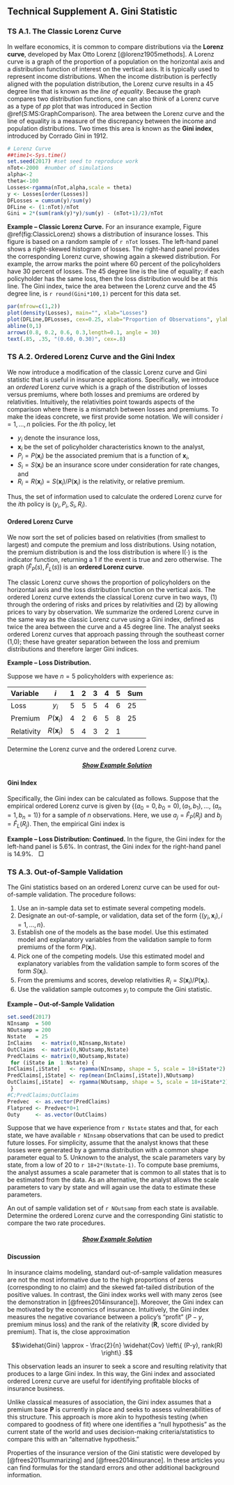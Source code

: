 ## Technical Supplement A. Gini Statistic {-}

### TS A.1. The Classic Lorenz Curve {-}

In welfare economics, it is common to compare distributions via the **Lorenz curve**, developed by Max Otto Lorenz [@lorenz1905methods]. A Lorenz curve is a graph of the proportion of a population on the horizontal axis and a distribution function of interest on the vertical axis. It is typically used to represent income distributions. When the income distribution is perfectly aligned with the population distribution, the Lorenz curve results in a 45 degree line that is known as the *line of equality*. Because the graph compares two distribution functions, one can also think of a Lorenz curve as a type of $pp$ plot that was introduced in Section \@ref(S:MS:GraphComparison). The area between the Lorenz curve and the line of equality is a measure of the discrepancy between the income and population distributions. Two times this area is known as the **Gini index**, introduced by Corrado Gini in 1912. 


```r
# Lorenz Curve
##time1<-Sys.time()
set.seed(2017) #set seed to reproduce work 
nTot<-2000  #number of simulations
alpha<-2
theta<-100
Losses<-rgamma(nTot,alpha,scale = theta)  
y <- Losses[order(Losses)]
DFLosses = cumsum(y)/sum(y)
DFLine <- (1:nTot)/nTot
Gini = 2*(sum(rank(y)*y)/sum(y) - (nTot+1)/2)/nTot

```

**Example -- Classic Lorenz Curve.** For an insurance example, Figure \@ref(fig:ClassicLorenz) shows a distribution of insurance losses. This figure is based on a random sample of `r nTot` losses. The left-hand panel shows a right-skewed histogram of losses.  The right-hand panel provides the corresponding Lorenz curve, showing again a skewed distribution. For example, the arrow marks the point where 60 percent of the policyholders have 30 percent of losses. The 45 degree line is the line of equality; if each policyholder has the same loss, then the loss distribution would be at this line. The Gini index, twice the area between the Lorenz curve and the 45 degree line, is `r round(Gini*100,1)` percent for this data set.

```r
par(mfrow=c(1,2))
plot(density(Losses), main="", xlab="Losses")
plot(DFLine,DFLosses, cex=0.25, xlab="Proportion of Observations", ylab="Proportion of Losses")
abline(0,1)
arrows(0.8, 0.2, 0.6, 0.3,length=0.1, angle = 30)
text(.85, .35, "(0.60, 0.30)", cex=.8)

```

### TS A.2. Ordered Lorenz Curve and the Gini Index {-}
We now introduce a modification of the classic Lorenz curve and Gini statistic that is useful in insurance applications. Specifically, we introduce an *ordered* Lorenz curve which is a graph of the distribution of losses versus premiums, where both losses and premiums are ordered by relativities. Intuitively, the relativities point towards aspects of the comparison where there is a mismatch between losses and premiums. To make the ideas concrete, we first provide some notation. We will consider $i=1, \ldots, n$ policies. For the $i$th policy, let

* $y_i$ denote the insurance loss,
* $\mathbf{x}_i$ be the set of policyholder characteristics known to the analyst,
* $P_i=P(\mathbf{x}_i)$ be the associated premium that is a function of $\mathbf{x}_i$,
* $S_i = S(\mathbf{x}_i)$ be an insurance score under consideration for rate changes, and
* $R_i = R(\mathbf{x}_i)=S(\mathbf{x}_i)/P(\mathbf{x}_i)$ is the relativity, or relative premium.

Thus, the set of information used to calculate the ordered Lorenz curve for the $i$th policy is $(y_i, P_i, S_i, R_i)$.

#### Ordered Lorenz Curve {-}

We now sort the set of policies based on relativities (from smallest to largest) and compute the premium and loss distributions. Using notation, the premium distribution is
\begin{equation}
\hat{F}_P(s) =  \frac{ \sum_{i=1}^n
P(\mathbf{x}_i) \mathrm{I}(R_i \leq s) }{\sum_{i=1}^n P(\mathbf{x}_i)} ,(\#eq:EmpPremDF)
\end{equation}
and the loss distribution is
\begin{equation}
\hat{F}_{L}(s) =  \frac{ \sum_{i=1}^n y_i \mathrm{I}(R_i
\leq s) }{\sum_{i=1}^n y_i} ,(\#eq:EmpLossDF)
\end{equation}
where $\mathrm{I}(\cdot)$ is the indicator function, returning a 1 if the event is true and zero otherwise. The graph $\left(\hat{F}_P(s),\hat{F}_{L}(s) \right)$ is an **ordered Lorenz curve**.

The classic Lorenz curve shows the proportion of policyholders on the horizontal axis and the loss distribution function on the vertical axis. The ordered Lorenz curve extends the classical Lorenz curve in two ways, (1) through the ordering of risks and prices by relativities and (2) by allowing prices to vary by observation. We summarize the ordered Lorenz curve in the same way as the classic Lorenz curve using a Gini index, defined as twice the area between the curve and a 45 degree line. The analyst seeks ordered Lorenz curves that approach passing through the southeast corner (1,0); these have greater separation between the loss and premium distributions and therefore larger Gini indices.

**Example -- Loss Distribution.**

Suppose we have $n=5$ policyholders with experience as:


Variable      $i$                1   2   3  4  5  Sum
----------   -----------------   -   -   -  -  -  ---
Loss         $y_i$               5   5   5  4  6   25
Premium      $P(\mathbf{x}_i)$   4   2   6  5  8   25
Relativity   $R(\mathbf{x}_i)$   5   4   3  2  1 
----------   -----------------   -   -   -  -  -  ---


Determine the Lorenz curve and the ordered Lorenz curve.

<h5 style="text-align: center;"><a id="displayLorenz.1" href="javascript:toggleEX('toggleLorenz','displayLorenz.1');"><i><strong>Show Example Solution</strong></i></a> </h5><div id="toggleLorenz" style="display: none">

***

```r
# EXAMPLE
x = c(4,2,6,5,8)
y = c(5,5,5,4,6)
R = c(5,4,3,2,1)/3
n1 = length(x)
XYmat = data.frame(cbind(x,y,R))
XYmatYOrder = XYmat[order(y),]  #  Sort by y's
origorder = (1:n1)
DFy1 = c(0,cumsum(XYmatYOrder$y)/sum(y))
DFx1 = c(0,origorder/n1) 
XYmatROrder = XYmat[order(R),]  #  Sort by relativities R's
DFy4 = c(0,cumsum(XYmatROrder$y)/sum(y))
DFx4 = c(0,cumsum(XYmatROrder$x)/sum(x))

#  FIGURE 3
par(mfrow=c(1, 2))
#  Lorenz Curve
plot(DFx1,DFy1,xlim=c(0,1),ylim=c(0,1), type="b",
xlab="People Distn",ylab="", main="Lorenz");abline(0,1)
mtext("Loss Distn", side=2, line=-0.5, at=1.1,   las=1, cex=1.0)
#  Ordered Lorenz Curve
plot(DFx4,DFy4,xlim=c(0,1),ylim=c(0,1), type="b",
xlab="Premium Distn",ylab="", main="Ordered Lorenz");abline(0,1)
mtext("Loss Distn", side=2, line=-0.5, at=1.1,   las=1, cex=1.0)
```

Figure \@ref(fig:LorenzVsOrdered) compares the Lorenz curve to the ordered version based on this data. The left-hand panel shows the Lorenz curve. The horizontal axis is the cumulative proportion of policyholders (0, 0.2, 0.4, and so forth) and the vertical axis is the cumulative proportion of losses (0, 4/25, 9/25, and so forth). This figure shows little separation between the distributions of losses and policyholders.

The right-hand panel shows the ordered Lorenz curve. Because observations are sorted by relativities, the first point after the origin (reading from left to right) is (8/25, 6/25). The second
point is (13/25, 10/25), with the pattern continuing. For the ordered Lorenz curve, the horizontal axis uses premium weights, the vertical axis uses loss weights, and both axes are ordered by relativities. From the figure, we see that there is greater separation between losses and premiums when viewed through this relativity.

***

</div>

#### Gini Index {-}

Specifically, the Gini index can be calculated as follows. Suppose that the empirical ordered Lorenz curve is given by $\{ (a_0=0, b_0=0), (a_1, b_1), \ldots,$ $(a_n=1, b_n=1) \}$ for a sample of $n$ observations. Here, we use $a_j = \hat{F}_P(R_j)$ and $b_j = \hat{F}_{L}(R_j)$. Then, the empirical Gini index is
\begin{eqnarray}
\widehat{Gini} &=&  2\sum_{j=0}^{n-1} (a_{j+1} - a_j) \left \{
\frac{a_{j+1}+a_j}{2} - \frac{b_{j+1}+b_j}{2} \right\} \nonumber \\
&=& 1 - \sum_{j=0}^{n-1} (a_{j+1} - a_j) (b_{j+1}+b_j) .(\#eq:GiniDefn)
\end{eqnarray}

**Example -- Loss Distribution: Continued.** In the figure, the Gini index for the left-hand panel is 5.6\%. In contrast, the Gini index for the right-hand panel is 14.9\%.  $~~\Box$


### TS A.3. Out-of-Sample Validation {-}

The Gini statistics based on an ordered Lorenz curve can be used for out-of-sample validation. The procedure follows:

1.  Use an in-sample data set to estimate several competing models.
2.  Designate an out-of-sample, or validation, data set of the form $\{(y_i, \mathbf{x}_i), i=1,\ldots,n\}$.
3.  Establish one of the models as the base model. Use this estimated model and explanatory variables from the validation sample to form premiums of the form $P(\mathbf{x}_i)$.
4.  Pick one of the competing models. Use this estimated model and explanatory variables from the validation sample to form scores of the form $S(\mathbf{x}_i)$.
5.  From the premiums and scores, develop relativities $R_i =S(\mathbf{x}_i)/P(\mathbf{x}_i)$.
6.  Use the validation sample outcomes $y_i$ to compute the Gini statistic.

**Example -- Out-of-Sample Validation**

```r
set.seed(2017)
NInsamp  = 500
NOutsamp = 200
Nstate   = 25
InClaims   <- matrix(0,NInsamp,Nstate)
OutClaims  <- matrix(0,NOutsamp,Nstate)
PredClaims <- matrix(0,NOutsamp,Nstate)
 for (iState in  1:Nstate) { 
InClaims[,iState]   <- rgamma(NInsamp, shape = 5, scale = 18+iState*2)
PredClaims[,iState] <- rep(mean(InClaims[,iState]),NOutsamp)
OutClaims[,iState]  <- rgamma(NOutsamp, shape = 5, scale = 18+iState*2)
 }
#C;PredClaims;OutClaims
Predvec  <- as.vector(PredClaims)
Flatpred <- Predvec*0+1
Outy     <- as.vector(OutClaims)
```

Suppose that we have experience from `r Nstate` states and that, for each state, we have available `r NInsamp` observations that can be used to predict future losses. For simplicity, assume that the analyst knows that these losses were generated by a gamma distribution with a common shape parameter equal to 5. Unknown to the analyst, the scale parameters vary by state, from a low of 20 to `r 18+2*(Nstate-1)`. To compute base premiums, the analyst assumes a scale parameter that is common to all states that is to be estimated from the data. As an alternative, the analyst allows the scale parameters to vary by state and will again use the data to estimate these parameters.

An out of sample validation set of `r NOutsamp` from each state is available. Determine the ordered Lorenz curve and the corresponding Gini statistic to compare the two rate procedures.

<h5 style="text-align: center;"><a id="displayLorenzeExample" href="javascript:toggleEX('toggleExampleLor','displayLorenzeExample');"><i><strong>Show Example Solution</strong></i></a> </h5><div id="toggleExampleLor" style="display: none">

***


Recall for the gamma distribution that the mean equals the shape times the scale or, 5 times the scale parameter, for our example. So, you can check that the maximum likelihood estimates are simple the average experience.

For our base premium, we assume a common distribution among all states. For these simulated data, the average is **P**=`r round(mean(InClaims),digits=2)`. You can think of this common premium as based on a *community rating* principle. 

As an alternative, we use averages that are state-specific; these averages form our scores **S**. Because this illustration uses means that vary by states, we anticipate this alternative rating procedure to be preferred to the community rating procedure. 

Out of sample claims were generated from the same gamma distribution, with `r NOutsamp` observations for each state. The following `R` code shows how to calculate the ordered Lorenz curve.


<h5 style="text-align: center;"><a id="displayGiniCode.4" href="javascript:togglecode('toggleGiniCode.4','displayGiniCode.4');"><i><strong>Show R Code</strong></i></a> </h5>
<div id="toggleGiniCode.4" style="display: none">

```r
GiniCalc <- function(Claims,PIx,Sx){
   y   <- Claims/mean(Claims)
   PIx <- PIx/mean(PIx)
   Sx  <- Sx/mean(Sx)
   Rx  <- Sx/PIx       #Relativity
   n   <- length(PIx)
   origorder <- (1:n)
   PSRmat <- data.frame(cbind(PIx,Sx,Rx,y,origorder))
   PSRmatOrder <- PSRmat[order(Rx),]  #  Sort by relativity
#  PREMIUM, LOSS DFs
   DFPrem <- cumsum(PSRmatOrder$PIx)/n
   DFLoss <- cumsum(PSRmatOrder$y)/n
#  GINI CALC
   DFPremdiff <- DFPrem[2:n]-DFPrem[1:(n-1)]
   DFPremavg  <- (DFPrem[2:n]+DFPrem[1:(n-1)])/2
   DFLossavg  <- (DFLoss[2:n]+DFLoss[1:(n-1)])/2
   (Gini <- 2*crossprod(DFPremdiff,DFPremavg-DFLossavg)) 
#  STANDARD ERROR CALC
   h1 <- 0.5* (PSRmatOrder$PIx*DFLoss + PSRmatOrder$y*(1-DFPrem) ) #  PROJECTION CALC
   h1bar   <- mean(h1) 
   sigmah  <- var(h1)
   sigmahy <- cov(h1,PSRmatOrder$y)
   sigmahpi <- cov(h1,PSRmatOrder$PIx)
   sigmay  <- var(y)
   sigmapi <- var(PIx)
   sigmaypi <- cov(PSRmatOrder$y,PSRmatOrder$PIx)
   temp1= 4*sigmah + h1bar^2*sigmay + h1bar^2*sigmapi -
           4*h1bar*sigmahy - 4*h1bar*sigmahpi +
           2*h1bar^2*sigmaypi
   sigmaGini  <- 4*temp1
   stderrGini <- sqrt(sigmaGini/n) 
   check <- var(PIx-Sx)
   Gini  <- Gini*(check != 0)
   stderrGini <- stderrGini*(check != 0)
   Retmat <- data.frame(cbind(DFPrem,DFLoss)) 
   RetmatGini<-list(Retmat,Gini,stderrGini)
     return(RetmatGini)
}
temp=GiniCalc(Claims=Outy,PIx=Flatpred,Sx=Predvec)
Results=temp[[1]]
Gini <- temp[[2]];#Gini
stderrorGini <- temp[[3]];#Standard Error

```

</div>

```r
plot(Results[,1],Results[,2], xlab="", ylab="",type="l",cex = 0.3)
abline(0,1)
mtext("Loss Distn", side=2, line=-1.4, at=1.1,   las=1, cex=1.2)
mtext("Premium Distn", side=1, line=2.2, at=0.5,   las=1, cex=1.2)
text(0.4, 0.6, "Line of Equality", cex=1)
text(0.7, 0.3, "Ordered Lorenz Curve", cex=1)
```

For these data, the Gini index is `r round(Gini,digits=3)` with a standard error equal to `r round(stderrorGini,digit=5)`. This suggests that the state-specific alternative procedure is strongly preferred to the base community rating procedure.

***

</div>

#### Discussion {-}

In insurance claims modeling, standard out-of-sample validation measures are not the most informative due to the high proportions of zeros (corresponding
to no claim) and the skewed fat-tailed distribution of the positive values. In contrast, the Gini index works well with many zeros (see the demonstration in [@frees2014insurance]). Moreover, the Gini index can be motivated by the economics of insurance. Intuitively, the Gini index measures the negative covariance between a policy's "profit" ($P-y$, premium minus loss) and the rank of the relativity (**R**, score divided by premium). That is, the close approximation

$$\widehat{Gini} \approx - \frac{2}{n} \widehat{Cov} \left\{ (P-y), rank(R) \right\} .$$

This observation leads an insurer to seek a score and resulting relativity that produces to a large Gini index. In this way, the Gini index and associated ordered Lorenz curve are useful for identifying profitable blocks of insurance business.

Unlike classical measures of association, the Gini index assumes that a premium base **P** is currently in place and seeks to assess vulnerabilities of this structure. This approach is more akin to hypothesis testing (when compared to goodness of fit) where one identifies a "null hypothesis" as the current state of the world and uses decision-making criteria/statistics to compare this with an "alternative hypothesis."

Properties of the insurance version of the Gini statistic were developed by [@frees2011summarizing] and [@frees2014insurance]. In these articles you can find formulas for the standard errors and other additional background information.

